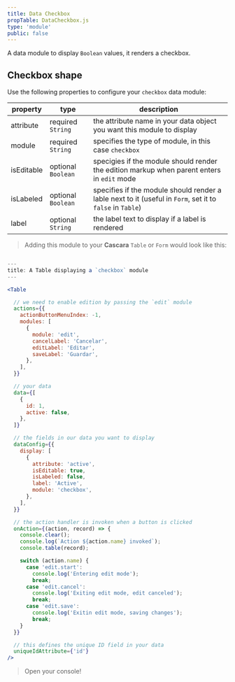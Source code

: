 ```yaml
---
title: Data Checkbox
propTable: DataCheckbox.js
type: 'module'
public: false
---
```


A data module to display `Boolean` values, it renders a checkbox.

## Checkbox shape

Use the following properties to configure your `checkbox` data module:

| property   | type               | description                                                                                               |
| ---------- | ------------------ | --------------------------------------------------------------------------------------------------------- |
| attribute  | required `String`  | the attribute name in your data object you want this module to display                                    |
| module     | required `String`  | specifies the type of module, in this case `checkbox`                                                     |
| isEditable | optional `Boolean` | specigies if the module should render the edition markup when parent enters in `edit` mode                |
| isLabeled  | optional `Boolean` | specifies if the module should render a lable next to it (useful in `Form`, set it to `false` in `Table`) |
| label      | optional `String`  | the label text to display if a label is rendered                                                          |

> Adding this module to your **Cascara** `Table` or `Form` would look like this:

```jsx

---
title: A Table displaying a `checkbox` module
---

<Table

  // we need to enable edition by passing the `edit` module
  actions={{
    actionButtonMenuIndex: -1,
    modules: [
      {
        module: 'edit',
        cancelLabel: 'Cancelar',
        editLabel: 'Editar',
        saveLabel: 'Guardar',
      },
    ],
  }}

  // your data
  data={[
    {
      id: 1,
      active: false,
    },
  ]}

  // the fields in our data you want to display
  dataConfig={{
    display: [
      {
        attribute: 'active',
        isEditable: true,
        isLabeled: false,
        label: 'Active',
        module: 'checkbox',
      },
    ],
  }}

  // the action handler is invoken when a button is clicked
  onAction={(action, record) => {
    console.clear();
    console.log(`Action ${action.name} invoked`);
    console.table(record);

    switch (action.name) {
      case 'edit.start':
        console.log('Entering edit mode');
        break;
      case 'edit.cancel':
        console.log('Exiting edit mode, edit canceled');
        break;
      case 'edit.save':
        console.log('Exitin edit mode, saving changes');
        break;
    }
  }}

  // this defines the unique ID field in your data
  uniqueIdAttribute={'id'}
/>
```

> Open your console!
